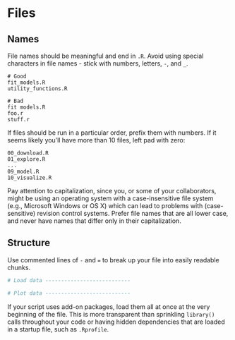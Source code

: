 # Files

## Names

File names should be meaningful and end in `.R`. Avoid using special characters in file names - stick with numbers, letters, `-`, and `_`.


    # Good
    fit_models.R
    utility_functions.R

    # Bad
    fit models.R
    foo.r
    stuff.r

If files should be run in a particular order, prefix them with numbers. If it seems likely you'll have more than 10 files, left pad with zero:

    00_download.R
    01_explore.R
    ...
    09_model.R
    10_visualize.R

Pay attention to capitalization, since you, or some of your collaborators, might be using an operating system with a case-insensitive file system (e.g., Microsoft Windows or OS X) which can lead to problems with (case-sensitive) revision control systems. Prefer file names that are all lower case, and never have names that differ only in their capitalization.

## Structure 

Use commented lines of `-` and `=` to break up your file into easily readable chunks.

```r
# Load data ---------------------------

# Plot data ---------------------------
```

If your script uses add-on packages, load them all at once at the very beginning of the file. This is more transparent than sprinkling `library()` calls throughout your code or having hidden dependencies that are loaded in a startup file, such as `.Rprofile`.
